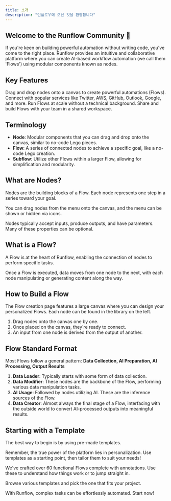```yaml
---
title: 소개
description: "런플로우에 오신 것을 환영합니다"
---
```

## Welcome to the Runflow Community 👋

If you're keen on building powerful automation without writing code, you've come to the right place. Runflow provides an intuitive and collaborative platform where you can create AI-based workflow automation (we call them 'Flows') using modular components known as nodes.

## Key Features

<CardGroup cols={2}>
  <Card title="Build Automation" icon="puzzle-piece">
    Drag and drop nodes onto a canvas to create powerful automations (Flows).
  </Card>
  <Card title="Integrations" icon="plug">
    Connect with popular services like Twitter, AWS, GitHub, Outlook, Google, and more.
  </Card>
  <Card title="Scalable Infrastructure" icon="server">
    Run Flows at scale without a technical background.
  </Card>
  <Card title="Team Collaboration" icon="users">
    Share and build Flows with your team in a shared workspace.
  </Card>
</CardGroup>

## Terminology

- **Node**: Modular components that you can drag and drop onto the canvas, similar to no-code Lego pieces.
- **Flow**: A series of connected nodes to achieve a specific goal, like a no-code Lego creation.
- **Subflow**: Utilize other Flows within a larger Flow, allowing for simplification and modularity.

## What are Nodes?

Nodes are the building blocks of a Flow. Each node represents one step in a series toward your goal.

You can drag nodes from the menu onto the canvas, and the menu can be shown or hidden via icons.

Nodes typically accept inputs, produce outputs, and have parameters. Many of these properties can be optional.

## What is a Flow?

A Flow is at the heart of Runflow, enabling the connection of nodes to perform specific tasks.

Once a Flow is executed, data moves from one node to the next, with each node manipulating or generating content along the way.

## How to Build a Flow

The Flow creation page features a large canvas where you can design your personalized Flows. Each node can be found in the library on the left.

1. Drag nodes onto the canvas one by one.
2. Once placed on the canvas, they're ready to connect.
3. An input from one node is derived from the output of another.

## Flow Standard Format

Most Flows follow a general pattern: **Data Collection, AI Preparation, AI Processing, Output Results**

1. **Data Loader**: Typically starts with some form of data collection.
2. **Data Modifier**: These nodes are the backbone of the Flow, performing various data manipulation tasks.
3. **AI Usage**: Followed by nodes utilizing AI. These are the inference sources of the Flow.
4. **Data Creator**: Almost always the final stage of a Flow, interfacing with the outside world to convert AI-processed outputs into meaningful results.

## Starting with a Template

The best way to begin is by using pre-made templates.

Remember, the true power of the platform lies in personalization. Use templates as a starting point, then tailor them to suit your needs!

We've crafted over 60 functional Flows complete with annotations. Use these to understand how things work or to jump straight in.

<Card title="Start with a Template" icon="rocket" href="https://www.runflow.co/template">
  Browse various templates and pick the one that fits your project.
</Card>

<Info>With Runflow, complex tasks can be effortlessly automated. Start now!</Info>